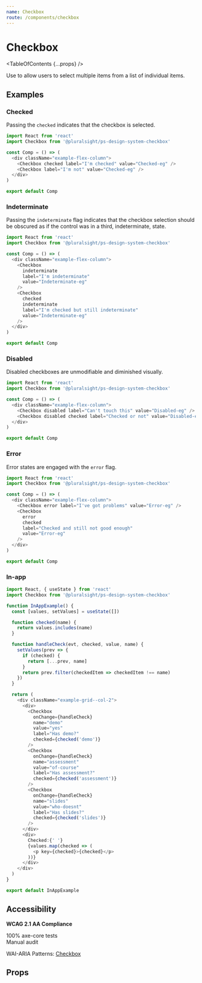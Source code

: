 ```yaml
---
name: Checkbox
route: /components/checkbox
---
```


# Checkbox

<TableOfContents {...props} />

<Intro>
  Use to allow users to select multiple items from a list of individual items.
</Intro>

<Usage
  figmaUrl="https://www.figma.com/file/YsTklBecdddy9RZ3HXddIseD/PSDS-Web-Components?node-id=13432%3A559"
  install="npm install @pluralsight/ps-design-system-checkbox"
  import="import Checkbox from '@pluralsight/ps-design-system-checkbox'"
  packageName="checkbox"
  version={props.version}
/>

## Examples

### Checked

Passing the `checked` indicates that the checkbox is selected.

```typescript
import React from 'react'
import Checkbox from '@pluralsight/ps-design-system-checkbox'

const Comp = () => (
  <div className="example-flex-column">
    <Checkbox checked label="I'm checked" value="Checked-eg" />
    <Checkbox label="I'm not" value="Checked-eg" />
  </div>
)

export default Comp
```

### Indeterminate

Passing the `indeterminate` flag indicates that the checkbox selection should be obscured as if the control was in a third, indeterminate, state.

```typescript
import React from 'react'
import Checkbox from '@pluralsight/ps-design-system-checkbox'

const Comp = () => (
  <div className="example-flex-column">
    <Checkbox
      indeterminate
      label="I'm indeterminate"
      value="Indeterminate-eg"
    />
    <Checkbox
      checked
      indeterminate
      label="I'm checked but still indeterminate"
      value="Indeterminate-eg"
    />
  </div>
)

export default Comp
```

### Disabled

Disabled checkboxes are unmodifiable and diminished visually.

```typescript
import React from 'react'
import Checkbox from '@pluralsight/ps-design-system-checkbox'

const Comp = () => (
  <div className="example-flex-column">
    <Checkbox disabled label="Can't touch this" value="Disabled-eg" />
    <Checkbox disabled checked label="Checked or not" value="Disabled-eg" />
  </div>
)

export default Comp
```

### Error

Error states are engaged with the `error` flag.

```typescript
import React from 'react'
import Checkbox from '@pluralsight/ps-design-system-checkbox'

const Comp = () => (
  <div className="example-flex-column">
    <Checkbox error label="I've got problems" value="Error-eg" />
    <Checkbox
      error
      checked
      label="Checked and still not good enough"
      value="Error-eg"
    />
  </div>
)

export default Comp
```

### In-app

```typescript
import React, { useState } from 'react'
import Checkbox from '@pluralsight/ps-design-system-checkbox'

function InAppExample() {
  const [values, setValues] = useState([])

  function checked(name) {
    return values.includes(name)
  }

  function handleCheck(evt, checked, value, name) {
    setValues(prev => {
      if (checked) {
        return [...prev, name]
      }
      return prev.filter(checkedItem => checkedItem !== name)
    })
  }

  return (
    <div className="example-grid--col-2">
      <div>
        <Checkbox
          onChange={handleCheck}
          name="demo"
          value="yes"
          label="Has demo?"
          checked={checked('demo')}
        />
        <Checkbox
          onChange={handleCheck}
          name="assessment"
          value="of-course"
          label="Has assessment?"
          checked={checked('assessment')}
        />
        <Checkbox
          onChange={handleCheck}
          name="slides"
          value="who-doesnt"
          label="Has slides?"
          checked={checked('slides')}
        />
      </div>
      <div>
        Checked:{' '}
        {values.map(checked => (
          <p key={checked}>{checked}</p>
        ))}
      </div>
    </div>
  )
}

export default InAppExample
```

## Accessibility

**WCAG 2.1 AA Compliance**

<CheckCircleFillIcon color="green" size="xSmall" /> 100% axe-core tests
<br />
<WarningFilledIcon color="red" size="xSmall" /> Manual audit

WAI-ARIA Patterns: <A href="https://www.w3.org/TR/wai-aria-practices-1.2/#checkbox" target="_blank" rel="noreferrer">Checkbox</A>

## Props

<TypesTable>
  <TypesProp
    name="checked"
    type="boolean"
    desc="marks as selected"
    default="false"
  />
  <TypesProp
    name="disabled"
    type="boolean"
    desc="standard input disable flag"
    default="false"
  />
  <TypesProp
    name="error"
    type="boolean"
    desc="error state flag"
    default="false"
  />
  <TypesProp
    name="indeterminate"
    type="boolean"
    desc="marks as indeterminate"
    default="false"
  />
  <TypesProp name="name" type="string" desc="form data identifier" />
  <TypesProp name="label" type="React.ReactNode" desc="display name" />
  <TypesProp
    name="onCheck"
    type="(Event, checked: boolean, value: any, name: string) => void"
    desc="(optional) triggers on check toggle"
  />
  <TypesProp
    name="onChange"
    type="(Event, checked: boolean, value: any, name: string) => void"
    desc="(required) triggers on check toggle"
  />
  <TypesProp
    name="value"
    type="string | number"
    desc="form value when checked"
  />
</TypesTable>
